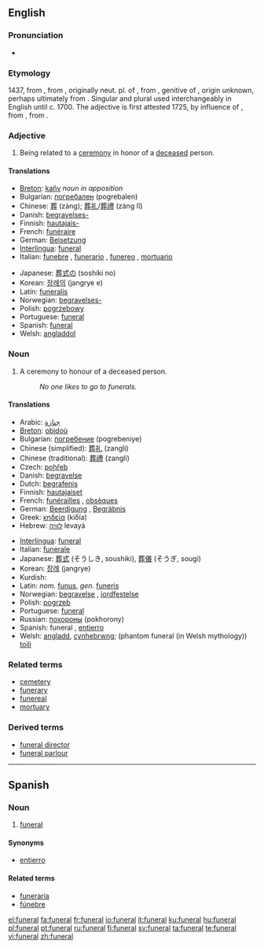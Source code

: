 ==English==
{{wikipedia}}

===Pronunciation===
* {{audio|en-us-funeral.ogg|Audio (US)}}

===Etymology===
1437, from {{MF.}} {{term|funérailles||funeral rites}} {{p}}, from {{ML.}} {{term|funeralia||funeral rites}}, originally neut. pl. of {{LL.}} {{term|funeralis||having to do with a funeral}}, from {{L.}} {{term|funeris}}, genitive of {{term|funus||funeral, death, corpse}}, origin unknown, perhaps ultimately from {{proto|Indo-European|dheu-|to die}}. Singular and plural used interchangeably in English until c. 1700. The adjective {{term|funereal}} is first attested 1725, by influence of {{MF.}} {{term|funerail}}, from {{L.}} {{term|funereus}}, from {{term|funus}}.

===Adjective===
{{en-adj|-}}

# Being related to a [[ceremony]] in honor of a [[deceased]] person.

====Translations====
{{trans-top|relating to the ceremony}}
* [[Breton]]: [[kañv]] ''noun in apposition''
* Bulgarian: [[погребален]] {{m}} (pogrebalen)
* Chinese: [[葬]] (zàng); [[葬礼]]/[[葬禮]] (zàng lĭ)
* Danish: [[begravelses-]]
* Finnish: [[hautajais-]]
* French: [[funéraire]]
* German: [[Beisetzung]]
* [[Interlingua]]: [[#Interlingua|funeral]]
* Italian: [[funebre]] {{m|f}}, [[funerario]] {{m}}, [[funereo]] {{m}}, [[mortuario]] {{m}}
{{trans-mid}}
* Japanese: [[葬式の]] (soshiki no)
* Korean: [[장례의]] (jangrye e)
* Latin: [[funeralis]]
* Norwegian: [[begravelses-]]
* Polish: [[pogrzebowy]] {{m}}
* Portuguese: [[#Portuguese|funeral]]
* Spanish: [[#Spanish|funeral]]
* Welsh: [[angladdol]]
{{trans-bottom}}

===Noun===
{{en-noun}}

# A ceremony to honour of a deceased person.
#: ''No one likes to go to funerals.''

====Translations====
{{trans-top|ceremony to honour of a deceased person}}
* Arabic: [[جنازة]]
* [[Breton]]: [[obidoù]] {{p}}
* Bulgarian: [[погребение]] (pogrebeniye) {{n}}
* Chinese (simplified): [[葬礼]] (zangli)
* Chinese (traditional): [[葬禮]] (zangli)
* Czech: [[pohřeb]] {{m}}
* Danish: [[begravelse]] {{c}}
* Dutch: [[begrafenis]] {{f}}
* Finnish: [[hautajaiset]] {{p}}
* French: [[funérailles]] {{f|p}}, [[obsèques]] {{f|p}}
* German: [[Beerdigung]] {{f}}, [[Begräbnis]] {{n}}
* Greek: [[κηδεία]] (kiδía) {{f}}
* Hebrew: [[לוויה]] levayá {{f}}
{{trans-mid}}
* [[Interlingua]]: [[#Interlingua|funeral]]
* Italian: [[funerale]] {{m}}
* Japanese: [[葬式]] (そうしき, soushiki), [[葬儀]] (そうぎ, sougi)
* Korean: [[장례]] (jangrye)
* Kurdish: {{KUchar|[[چه‌ماوه‌ر]]}}
* Latin: ''nom.'' [[funus]], ''gen.'' [[funeris]]
* Norwegian: [[begravelse]] {{m}}, [[jordfestelse]] {{m}}
* Polish: [[pogrzeb]] {{m}}
* Portuguese: [[#Portuguese|funeral]] {{m}}
* Russian: [[похороны]] (pokhorony)
* Spanish: funeral {{m}}, [[entierro]] {{m}}
* Welsh: [[angladd]], [[cynhebrwng]]; (phantom funeral (in Welsh mythology)) [[toili]]
{{trans-bottom}}

===Related terms===
* [[cemetery]]
* [[funerary]]
* [[funereal]]
* [[mortuary]]

===Derived terms===
* [[funeral director]]
* [[funeral parlour]]

[[Category:Funeral| ]]

----

==Spanish==

===Noun===
{{es-noun-m|pl=funerales}}

# [[#English|funeral]]

====Synonyms====
* [[entierro]]

====Related terms====
* [[funeraria]]
* [[fúnebre]]

[[el:funeral]]
[[fa:funeral]]
[[fr:funeral]]
[[io:funeral]]
[[it:funeral]]
[[ku:funeral]]
[[hu:funeral]]
[[pl:funeral]]
[[pt:funeral]]
[[ru:funeral]]
[[fi:funeral]]
[[sv:funeral]]
[[ta:funeral]]
[[te:funeral]]
[[vi:funeral]]
[[zh:funeral]]